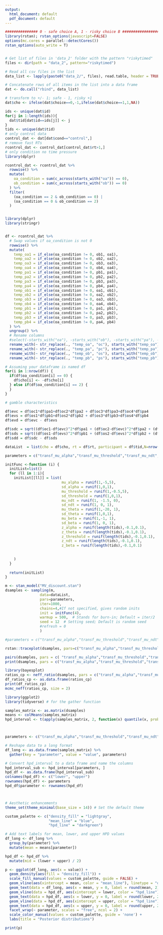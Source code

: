 ```yaml
---
output:
  html_document: default
  pdf_document: default
---
```

```r

############### 0 - safe choice A, 1 - risky choice B #####################
library(rstan); rstan_options(javascript=FALSE)
options(mc.cores = parallel::detectCores())
rstan_options(auto_write = T)


# Get list of files in 'data_2' folder with the pattern "riskytimed"
files <- dir(path = "data_2", pattern="riskytimed")

# Read all csv files in the list
data_list <- lapply(paste0("data_2/", files), read.table, header = TRUE, skip = 0, fill = TRUE, sep= ";")

# Concatenate rows of all items in the list into a data frame
dat <- do.call("rbind", data_list)
```





```r
# transform to +/- 1; safe - 1, risky +1
dat$cho <- ifelse(dat$choice==0,-1,ifelse(dat$choice==1,1,NA))

ids <- unique(dat$id)
for(j in 1:length(ids)){
  dat$tid[dat$id==ids[j]] <- j
}
tids <- unique(dat$tid)
# only control data
control_dat <- dat[dat$cond=="control",]
# remove fast RTs
rcontrol_dat <- control_dat[control_dat$rt>1,]
# only condition no time pressure
library(dplyr)

rcontrol_dat <- rcontrol_dat %>%
  rowwise() %>%
  mutate(
    oa_condition = sum(c_across(starts_with("oa")) == 0), 
    ob_condition = sum(c_across(starts_with("ob")) == 0)
  ) %>%
  filter(
    (oa_condition == 2 & ob_condition == 0) | 
    (oa_condition == 0 & ob_condition == 2)
  )


library(dplyr)
library(stringr)


df <- rcontrol_dat %>%
  # Swap values if oa_condition is not 0
  rowwise() %>%
  mutate(
    temp_oa1 = if_else(oa_condition != 0, ob1, oa1),
    temp_oa2 = if_else(oa_condition != 0, ob2, oa2),
    temp_oa3 = if_else(oa_condition != 0, ob3, oa3),
    temp_oa4 = if_else(oa_condition != 0, ob4, oa4),
    temp_pa1 = if_else(oa_condition != 0, pb1, pa1),
    temp_pa2 = if_else(oa_condition != 0, pb2, pa2),
    temp_pa3 = if_else(oa_condition != 0, pb3, pa3),
    temp_pa4 = if_else(oa_condition != 0, pb4, pa4),
    temp_ob1 = if_else(oa_condition != 0, oa1, ob1),
    temp_ob2 = if_else(oa_condition != 0, oa2, ob2),
    temp_ob3 = if_else(oa_condition != 0, oa3, ob3),
    temp_ob4 = if_else(oa_condition != 0, oa4, ob4),
    temp_pb1 = if_else(oa_condition != 0, pa1, pb1),
    temp_pb2 = if_else(oa_condition != 0, pa2, pb2),
    temp_pb3 = if_else(oa_condition != 0, pa3, pb3),
    temp_pb4 = if_else(oa_condition != 0, pa4, pb4)
  ) %>%
  ungroup() %>%
  # Rename columns
  #select(-starts_with("oa"), -starts_with("ob"), -starts_with("pa"), -starts_with("pb")) %>%
  rename_with(~ str_replace(., "temp_oa", "oc"), starts_with("temp_oa")) %>%
  rename_with(~ str_replace(., "temp_pa", "pc"), starts_with("temp_pa")) %>%
  rename_with(~ str_replace(., "temp_ob", "os"), starts_with("temp_ob")) %>%
  rename_with(~ str_replace(., "temp_pb", "ps"), starts_with("temp_pb"))

# Assuming your dataframe is named df
for(i in 1:nrow(df)) {
  if(df$oa_condition[i] == 0) {
    df$cho[i] <- -df$cho[i]
  } else if(df$oa_condition[i] == 2) {
  }
}


```

```r
# gamble characteristics

df$evc = df$oc1*df$pa1+df$oc2*df$pa2 + df$oc3*df$pa3+df$oc4*df$pa4
df$evs = df$os1*df$pb1+df$os2*df$pb2 + df$os3*df$pb3+df$os4*df$pb4
df$evd = df$evc - df$evs

df$sdc = sqrt((df$oc1-df$evc)^2*df$pa1 + (df$oc2-df$evc)^2*df$pa2 + (df$oc3-df$evc)^2*df$pa3 + (df$oc4-df$evc)^2*df$pa4)
df$sds = sqrt((df$os1-df$evs)^2*df$pb1 + (df$os2-df$evs)^2*df$pb2 + (df$os3-df$evs)^2*df$pb3 + (df$os4-df$evs)^2*df$pb4)
df$sdd = df$sdc - df$sds

```


```r
dataList  = list(cho = df$cho, rt = df$rt, participant = df$tid,N=nrow(df),  L = length(tids),starting_point=0.5, evd = df$evd, sdd = df$sdd)

```




```r
parameters = c("transf_mu_alpha","transf_mu_threshold","transf_mu_ndt", "transf_mu_theta",'transf_mu_beta', 'sd_threshold',"sd_alpha","sd_ndt", 'sd_theta', 'sd_beta', "alpha_sbj","threshold_sbj","ndt_sbj",'theta_sbj', 'beta_sbj', "log_lik")

initFunc <-function (i) {
  initList=list()
  for (ll in 1:i){
    initList[[ll]] = list(
                          mu_alpha = runif(1,-5,5), 
                          sd_alpha = runif(1,0,1),
                          mu_threshold = runif(1,-0.5,5), 
                          sd_threshold = runif(1,0,1),
                          mu_ndt = runif(1, -1.5, 0),
                          sd_ndt = runif(1, 0, 1),
                          mu_theta = runif(1,-20, 1), 
                          sd_theta = runif(1,0,1),
                          mu_beta = runif(1,-1, 1), 
                          sd_beta = runif(1, 0, 1),
                          z_alpha = runif(length(tids),-0.1,0.1),
                          z_theta = runif(length(tids),-0.1,0.1),
                          z_threshold = runif(length(tids),-0.1,0.1),
                          z_ndt = runif(length(tids),-0.1,0.1),
                          z_beta = runif(length(tids),-0.1,0.1)
                          
                         
    )
  }
  
  return(initList)
}
```


```r
m <- stan_model("MV_discount.stan")
dsamples <- sampling(m,  
                data=dataList, 
                pars=parameters,
                iter=1000, 
                chains=4,#If not specified, gives random inits
                init = initFunc(4),
                warmup = 500,  # Stands for burn-in; Default = iter/2
                seed = 12  # Setting seed; Default is random seed
                #refresh = 0
                )
```


```r
#parameters = c("transf_mu_alpha","transf_mu_threshold","transf_mu_ndt", "transf_mu_theta",'sd_threshold',"sd_alpha","sd_ndt", 'sd_theta', "alpha_sbj","threshold_sbj","ndt_sbj",'theta_sbj',"log_lik")

rstan::traceplot(dsamples, pars=c("transf_mu_alpha","transf_mu_threshold","transf_mu_ndt", "transf_mu_theta",'transf_mu_beta', 'sd_threshold',"sd_alpha","sd_ndt", 'sd_theta', 'sd_beta', "lp__"), inc_warmup = TRUE, nrow = 3)

pairs(dsamples, pars = c( "transf_mu_alpha","transf_mu_threshold","transf_mu_ndt", "transf_mu_theta",'transf_mu_beta', 'sd_threshold',"sd_alpha","sd_ndt", 'sd_theta', 'sd_beta', "lp__"))
print(dsamples, pars = c("transf_mu_alpha","transf_mu_threshold","transf_mu_ndt", "transf_mu_theta",'transf_mu_beta', 'sd_threshold',"sd_alpha","sd_ndt", 'sd_theta', 'sd_beta', "lp__"))

```

```r
library(bayesplot)
ratios_cp <- neff_ratio(dsamples, pars = c("transf_mu_alpha","transf_mu_threshold","transf_mu_ndt", "transf_mu_theta",'transf_mu_beta', 'sd_threshold',"sd_alpha","sd_ndt", 'sd_theta', 'sd_beta',"lp__"))
df_ratios_cp <- as.data.frame(ratios_cp)
print(df_ratios_cp)
mcmc_neff(ratios_cp, size = 2)
```


```r
library(ggplot2)
library(tidyverse) # for the gather function

samples_matrix <- as.matrix(dsamples)
means <- colMeans(samples_matrix)
hpd_interval <- t(apply(samples_matrix, 2, function(x) quantile(x, probs=c(0.025, 0.975))))



parameters <- c("transf_mu_alpha","transf_mu_threshold","transf_mu_ndt", "transf_mu_theta",'transf_mu_beta')

# Reshape data to a long format
df_long <- as.data.frame(samples_matrix) %>%
  gather(key = "parameter", value = "value", parameters)

# Convert hpd_interval to a data frame and name the columns
hpd_interval_sub <- hpd_interval[parameters, ]
hpd_df <- as.data.frame(hpd_interval_sub)
colnames(hpd_df) <- c("lower", "upper")
rownames(hpd_df) <- parameters
hpd_df$parameter <- rownames(hpd_df)



# Aesthetic enhancements
theme_set(theme_minimal(base_size = 14)) # Set the default theme

custom_palette <- c("density_fill" = "lightgray", 
                    "mean_line" = "blue", 
                    "hpd_line" = "darkgreen")

# Add text labels for mean, lower, and upper HPD values
df_long <- df_long %>%
  group_by(parameter) %>%
  mutate(mean = means[parameter])

hpd_df <- hpd_df %>%
  mutate(mid = (lower + upper) / 2)

p <- ggplot(df_long, aes(x = value)) + 
  geom_density(aes(fill = "density_fill")) + 
  scale_fill_manual(values = custom_palette, guide = FALSE) +
  geom_vline(aes(xintercept = mean, color = "mean_line"), linetype = "dashed", size = 1, alpha = 0.7) +
  geom_text(data = df_long, aes(x = mean, y = 0, label = round(mean, 2)), vjust = -0.5, hjust = 0.5, size = 4, color = custom_palette["mean_line"]) +
  geom_vline(data = hpd_df, aes(xintercept = lower, color = "hpd_line"), linetype = "solid", size = 1, alpha = 0.5) +
  geom_text(data = hpd_df, aes(x = lower, y = 0, label = round(lower, 2)), vjust = -0.5, hjust = -0.5, size = 4, color = custom_palette["hpd_line"]) +
  geom_vline(data = hpd_df, aes(xintercept = upper, color = "hpd_line"), linetype = "solid", size = 1, alpha = 0.5) +
  geom_text(data = hpd_df, aes(x = upper, y = 0, label = round(upper, 2)), vjust = -0.5, hjust = 1.5, size = 4, color = custom_palette["hpd_line"]) +
  facet_wrap(~ parameter, scales = "free", ncol = 2) +
  scale_color_manual(values = custom_palette, guide = 'none') +
  labs(title = "Posterior distributions")

print(p)
```

